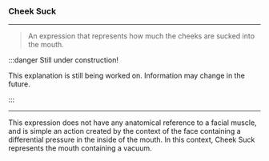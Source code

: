 ### Cheek Suck

***

> An expression that represents how much 
> the cheeks are sucked into the mouth.

:::danger Still under construction!

This explanation is still being worked on. 
Information may change in the future.

:::

***

This expression does not have any anatomical reference to a 
facial muscle, and is simple an action created by the context of 
the face containing a differential pressure in the inside of the mouth. 
In this context, Cheek Suck represents the mouth containing a vacuum.